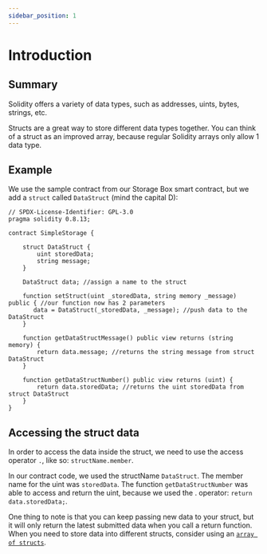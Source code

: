 ```yaml
---
sidebar_position: 1
---
```


# Introduction

## Summary

Solidity offers a variety of data types, such as addresses, uints, bytes, strings, etc.

Structs are a great way to store different data types together. You can think of a struct as an improved array, because regular Solidity arrays only allow 1 data type.

## Example

We use the sample contract from our Storage Box smart contract, but we add a `struct` called `DataStruct` (mind the capital D):

```solidity
// SPDX-License-Identifier: GPL-3.0
pragma solidity 0.8.13;

contract SimpleStorage {
    
    struct DataStruct {
        uint storedData;
        string message;
    }

    DataStruct data; //assign a name to the struct

    function setStruct(uint _storedData, string memory _message) public { //our function now has 2 parameters
       data = DataStruct(_storedData, _message); //push data to the DataStruct
    }

    function getDataStructMessage() public view returns (string memory) {
        return data.message; //returns the string message from struct DataStruct
    }

    function getDataStructNumber() public view returns (uint) {
        return data.storedData; //returns the uint storedData from struct DataStruct
    }
}
```

## Accessing the struct data

In order to access the data inside the struct, we need to use the access operator `.`, like so: `structName.member`.<br />

In our contract code, we used the structName `DataStruct`. The member name for the uint was `storedData`. The function `getDataStructNumber` was able to access and return the uint, because we used the . operator: `return data.storedData;`.

One thing to note is that you can keep passing new data to your struct, but it will only return the latest submitted data when you call a return function. <br />
When you need to store data into different structs, consider using an [`array of structs`](/solidity-101/2-language-building-blocks/6-Mapping-and-Arrays/introduction-mappings-and-arrays.mdx).